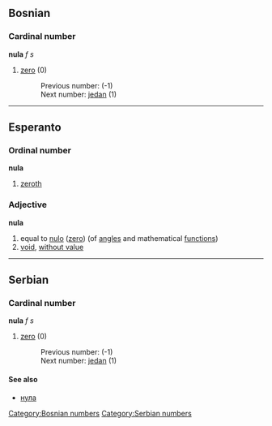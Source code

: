 ==Bosnian==
===Cardinal number===
'''nula''' ''f s''

#<!--NumCard0-->[[zero]] (0)
#:Previous number:  (-1)
#:Next number: [[jedan]] (1)
[[Category:Bosnian numbers]]

----
==Esperanto==
===Ordinal number===
'''nula'''

#<!--NumOrd0--> [[zeroth]]

===Adjective===
'''nula'''

#<!--Adj0--> equal to [[nulo]] ([[zero]]) (of [[angle]]s and mathematical [[function]]s)
#<!--AdjVoid--> [[void]], [[without value]]

----
==Serbian==
===Cardinal number===
'''nula''' ''f s''

#<!--NumCard0-->[[zero]] (0)
#:Previous number:  (-1)
#:Next number: [[jedan]] (1)

====See also====
*[[нула]]
[[Category:Serbian numbers]]
